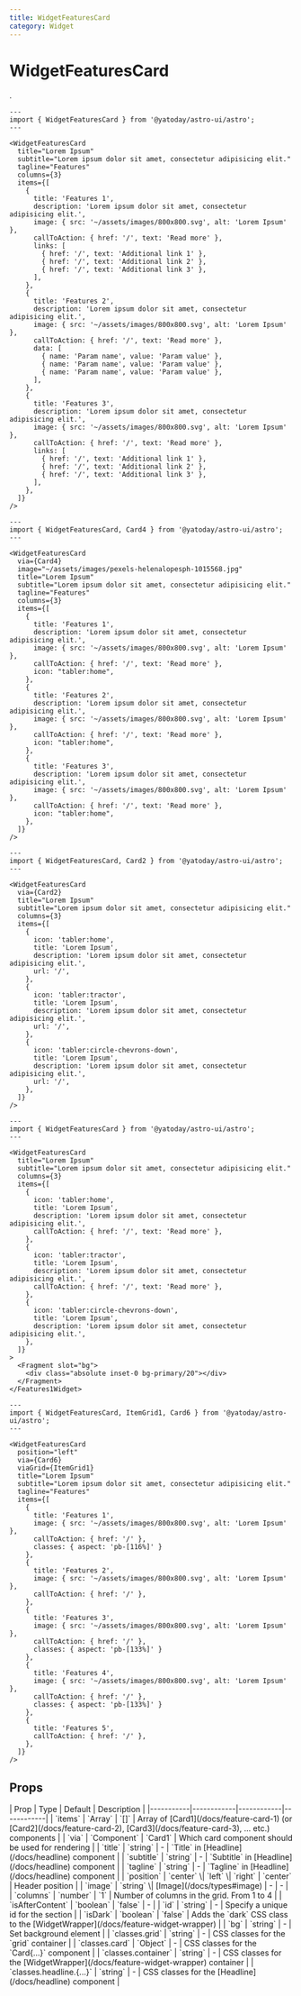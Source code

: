 ```yaml
---
title: WidgetFeaturesCard
category: Widget
---
```



# WidgetFeaturesCard

<SourceLink name="WidgetFeaturesCard" />

.

<Demo title="Full of content">
  <WidgetFeaturesCard
    title="Lorem Ipsum"
    subtitle="Lorem ipsum dolor sit amet, consectetur adipisicing elit."
    tagline="Features"
    columns={3}
    items={[
      {
        title: 'Features 1',
        description: 'Lorem ipsum dolor sit amet, consectetur adipisicing elit.',
        image: { src: '~/assets/images/800x800.svg', alt: 'Lorem Ipsum' },
        callToAction: { href: '/', text: 'Read more' },
        links: [
          { href: '/', text: 'Additional link 1' },
          { href: '/', text: 'Additional link 2' },
          { href: '/', text: 'Additional link 3' },
        ],
      },
      {
        title: 'Features 2',
        description: 'Lorem ipsum dolor sit amet, consectetur adipisicing elit.',
        image: { src: '~/assets/images/800x800.svg', alt: 'Lorem Ipsum' },
        callToAction: { href: '/', text: 'Read more' },
        data: [
          { name: 'Param name', value: 'Param value' },
          { name: 'Param name', value: 'Param value' },
          { name: 'Param name', value: 'Param value' },
        ],
      },
      {
        title: 'Features 3',
        description: 'Lorem ipsum dolor sit amet, consectetur adipisicing elit.',
        image: { src: '~/assets/images/800x800.svg', alt: 'Lorem Ipsum' },
        callToAction: { href: '/', text: 'Read more' },
        links: [
          { href: '/', text: 'Additional link 1' },
          { href: '/', text: 'Additional link 2' },
          { href: '/', text: 'Additional link 3' },
        ],
      },
    ]}
  />
</Demo>

```astro
---
import { WidgetFeaturesCard } from '@yatoday/astro-ui/astro';
---

<WidgetFeaturesCard
  title="Lorem Ipsum"
  subtitle="Lorem ipsum dolor sit amet, consectetur adipisicing elit."
  tagline="Features"
  columns={3}
  items={[
    {
      title: 'Features 1',
      description: 'Lorem ipsum dolor sit amet, consectetur adipisicing elit.',
      image: { src: '~/assets/images/800x800.svg', alt: 'Lorem Ipsum' },
      callToAction: { href: '/', text: 'Read more' },
      links: [
        { href: '/', text: 'Additional link 1' },
        { href: '/', text: 'Additional link 2' },
        { href: '/', text: 'Additional link 3' },
      ],
    },
    {
      title: 'Features 2',
      description: 'Lorem ipsum dolor sit amet, consectetur adipisicing elit.',
      image: { src: '~/assets/images/800x800.svg', alt: 'Lorem Ipsum' },
      callToAction: { href: '/', text: 'Read more' },
      data: [
        { name: 'Param name', value: 'Param value' },
        { name: 'Param name', value: 'Param value' },
        { name: 'Param name', value: 'Param value' },
      ],
    },
    {
      title: 'Features 3',
      description: 'Lorem ipsum dolor sit amet, consectetur adipisicing elit.',
      image: { src: '~/assets/images/800x800.svg', alt: 'Lorem Ipsum' },
      callToAction: { href: '/', text: 'Read more' },
      links: [
        { href: '/', text: 'Additional link 1' },
        { href: '/', text: 'Additional link 2' },
        { href: '/', text: 'Additional link 3' },
      ],
    },
  ]}
/>
```


<Demo title="With Image & Card4 for render">
  <WidgetFeaturesCard
    via={Card4}
    image={{src: '~/assets/images/pexels-helenalopesph-1015568.jpg', alt: ''}}
    title="Lorem Ipsum"
    subtitle="Lorem ipsum dolor sit amet, consectetur adipisicing elit."
    tagline="Features"
    columns={3}
    items={[
      {
        title: 'Features 1',
        description: 'Lorem ipsum dolor sit amet, consectetur adipisicing elit.',
        image: { src: '~/assets/images/800x800.svg', alt: 'Lorem Ipsum' },
        callToAction: { href: '/', text: 'Read more' },
        icon: "tabler:home",
      },
      {
        title: 'Features 2',
        description: 'Lorem ipsum dolor sit amet, consectetur adipisicing elit.',
        image: { src: '~/assets/images/800x800.svg', alt: 'Lorem Ipsum' },
        callToAction: { href: '/', text: 'Read more' },
        icon: "tabler:home",
      },
      {
        title: 'Features 3',
        description: 'Lorem ipsum dolor sit amet, consectetur adipisicing elit.',
        image: { src: '~/assets/images/800x800.svg', alt: 'Lorem Ipsum' },
        callToAction: { href: '/', text: 'Read more' },
        icon: "tabler:home",
      },
    ]}
  />
</Demo>


```astro
---
import { WidgetFeaturesCard, Card4 } from '@yatoday/astro-ui/astro';
---

<WidgetFeaturesCard
  via={Card4}
  image="~/assets/images/pexels-helenalopesph-1015568.jpg"
  title="Lorem Ipsum"
  subtitle="Lorem ipsum dolor sit amet, consectetur adipisicing elit."
  tagline="Features"
  columns={3}
  items={[
    {
      title: 'Features 1',
      description: 'Lorem ipsum dolor sit amet, consectetur adipisicing elit.',
      image: { src: '~/assets/images/800x800.svg', alt: 'Lorem Ipsum' },
      callToAction: { href: '/', text: 'Read more' },
      icon: "tabler:home",
    },
    {
      title: 'Features 2',
      description: 'Lorem ipsum dolor sit amet, consectetur adipisicing elit.',
      image: { src: '~/assets/images/800x800.svg', alt: 'Lorem Ipsum' },
      callToAction: { href: '/', text: 'Read more' },
      icon: "tabler:home",
    },
    {
      title: 'Features 3',
      description: 'Lorem ipsum dolor sit amet, consectetur adipisicing elit.',
      image: { src: '~/assets/images/800x800.svg', alt: 'Lorem Ipsum' },
      callToAction: { href: '/', text: 'Read more' },
      icon: "tabler:home",
    },
  ]}
/>
```

<Demo title="With icons & Card2 for render">
  <WidgetFeaturesCard
    via={Card2}
    title="Lorem Ipsum"
    subtitle="Lorem ipsum dolor sit amet, consectetur adipisicing elit."
    columns={3}
    items={[
      {
        icon: 'tabler:home',
        title: 'Lorem Ipsum',
        description: 'Lorem ipsum dolor sit amet, consectetur adipisicing elit.',
        url: '/',
      },
      {
        icon: 'tabler:tractor',
        title: 'Lorem Ipsum',
        description: 'Lorem ipsum dolor sit amet, consectetur adipisicing elit.',
        url: '/',
      },
      {
        icon: 'tabler:circle-chevrons-down',
        title: 'Lorem Ipsum',
        description: 'Lorem ipsum dolor sit amet, consectetur adipisicing elit.',
        url: '/',
      },
    ]}
  />
</Demo>

```astro
---
import { WidgetFeaturesCard, Card2 } from '@yatoday/astro-ui/astro';
---

<WidgetFeaturesCard
  via={Card2}
  title="Lorem Ipsum"
  subtitle="Lorem ipsum dolor sit amet, consectetur adipisicing elit."
  columns={3}
  items={[
    {
      icon: 'tabler:home',
      title: 'Lorem Ipsum',
      description: 'Lorem ipsum dolor sit amet, consectetur adipisicing elit.',
      url: '/',
    },
    {
      icon: 'tabler:tractor',
      title: 'Lorem Ipsum',
      description: 'Lorem ipsum dolor sit amet, consectetur adipisicing elit.',
      url: '/',
    },
    {
      icon: 'tabler:circle-chevrons-down',
      title: 'Lorem Ipsum',
      description: 'Lorem ipsum dolor sit amet, consectetur adipisicing elit.',
      url: '/',
    },
  ]}
/>
```

<Demo title="With background">
  <WidgetFeaturesCard
    title="Lorem Ipsum"
    subtitle="Lorem ipsum dolor sit amet, consectetur adipisicing elit."
    columns={3}
    items={[
      {
        icon: 'tabler:home',
        title: 'Lorem Ipsum',
        description: 'Lorem ipsum dolor sit amet, consectetur adipisicing elit.',
        callToAction: { href: '/', text: 'Read more' },
      },
      {
        icon: 'tabler:tractor',
        title: 'Lorem Ipsum',
        description: 'Lorem ipsum dolor sit amet, consectetur adipisicing elit.',
        callToAction: { href: '/', text: 'Read more' },
      },
      {
        icon: 'tabler:circle-chevrons-down',
        title: 'Lorem Ipsum',
        description: 'Lorem ipsum dolor sit amet, consectetur adipisicing elit.',
      },
    ]}
  >
    <Fragment slot="bg">
      <div className="absolute inset-0 bg-primary/20"></div>
    </Fragment>
  </WidgetFeaturesCard>
</Demo>

```astro
---
import { WidgetFeaturesCard } from '@yatoday/astro-ui/astro';
---

<WidgetFeaturesCard
  title="Lorem Ipsum"
  subtitle="Lorem ipsum dolor sit amet, consectetur adipisicing elit."
  columns={3}
  items={[
    {
      icon: 'tabler:home',
      title: 'Lorem Ipsum',
      description: 'Lorem ipsum dolor sit amet, consectetur adipisicing elit.',
      callToAction: { href: '/', text: 'Read more' },
    },
    {
      icon: 'tabler:tractor',
      title: 'Lorem Ipsum',
      description: 'Lorem ipsum dolor sit amet, consectetur adipisicing elit.',
      callToAction: { href: '/', text: 'Read more' },
    },
    {
      icon: 'tabler:circle-chevrons-down',
      title: 'Lorem Ipsum',
      description: 'Lorem ipsum dolor sit amet, consectetur adipisicing elit.',
    },
  ]}
>
  <Fragment slot="bg">
    <div class="absolute inset-0 bg-primary/20"></div>
  </Fragment>
</Features1Widget>
```


<Demo title="Via custom grid">
  <WidgetFeaturesCard
    position="left"
    via={Card6}
    viaGrid={ItemGrid1}
    title="Lorem Ipsum"
    subtitle="Lorem ipsum dolor sit amet, consectetur adipisicing elit."
    tagline="Features"
    items={[
      {
        title: 'Features 1',
        image: { src: '~/assets/images/800x800.svg', alt: 'Lorem Ipsum' },
        callToAction: { href: '/' },
        classes: { aspect: 'pb-[116%]' }
      },
      {
        title: 'Features 2',
        image: { src: '~/assets/images/800x800.svg', alt: 'Lorem Ipsum' },
        callToAction: { href: '/' },
      },
      {
        title: 'Features 3',
        image: { src: '~/assets/images/800x800.svg', alt: 'Lorem Ipsum' },
        callToAction: { href: '/' },
        classes: { aspect: 'pb-[133%]' }
      },
      {
        title: 'Features 4',
        image: { src: '~/assets/images/800x800.svg', alt: 'Lorem Ipsum' },
        callToAction: { href: '/' },
        classes: { aspect: 'pb-[133%]' }
      },
      {
        title: 'Features 5',
        callToAction: { href: '/' },
      },
    ]}
  />
</Demo>

```astro
---
import { WidgetFeaturesCard, ItemGrid1, Card6 } from '@yatoday/astro-ui/astro';
---

<WidgetFeaturesCard
  position="left"
  via={Card6}
  viaGrid={ItemGrid1}
  title="Lorem Ipsum"
  subtitle="Lorem ipsum dolor sit amet, consectetur adipisicing elit."
  tagline="Features"
  items={[
    {
      title: 'Features 1',
      image: { src: '~/assets/images/800x800.svg', alt: 'Lorem Ipsum' },
      callToAction: { href: '/' },
      classes: { aspect: 'pb-[116%]' }
    },
    {
      title: 'Features 2',
      image: { src: '~/assets/images/800x800.svg', alt: 'Lorem Ipsum' },
      callToAction: { href: '/' },
    },
    {
      title: 'Features 3',
      image: { src: '~/assets/images/800x800.svg', alt: 'Lorem Ipsum' },
      callToAction: { href: '/' },
      classes: { aspect: 'pb-[133%]' }
    },
    {
      title: 'Features 4',
      image: { src: '~/assets/images/800x800.svg', alt: 'Lorem Ipsum' },
      callToAction: { href: '/' },
      classes: { aspect: 'pb-[133%]' }
    },
    {
      title: 'Features 5',
      callToAction: { href: '/' },
    },
  ]}
/>
```

## Props

<div className="overflow-x-auto">
  <div className="min-w-xl">
    | Prop | Type | Default | Description |
    |-----------|------------|------------|------------|
    | `items` | `Array` | `[]` | Array of [Card1](/docs/feature-card-1) (or [Card2](/docs/feature-card-2), [Card3](/docs/feature-card-3), ... etc.) components |
    | `via` | `Component` | `Card1` | Which card component should be used for rendering |
    | `title` | `string` | - | `Title` in [Headline](/docs/headline) component |
    | `subtitle` | `string` | - | `Subtitle` in [Headline](/docs/headline) component |
    | `tagline` | `string` | - | `Tagline` in [Headline](/docs/headline) component |
    | `position` | `center` \| `left` \| `right` | `center` | Header position |
    | `image` | `string` \| [Image](/docs/types#image) | - | - |
    | `columns` | `number` | `1` | Number of columns in the grid. From 1 to 4 |
    | `isAfterContent` | `boolean` | `false` | - |
    | `id` | `string` | - | Specify a unique id for the section |
    | `isDark` | `boolean` | `false` | Adds the `dark` CSS class to the [WidgetWrapper](/docs/feature-widget-wrapper) |
    | `bg` | `string` | - | Set background element |
    | `classes.grid` | `string` | - | CSS classes for the `grid` container |
    | `classes.card` | `Object` | - | CSS classes for the `Card{...}` component |
    | `classes.container` | `string` | - | CSS classes for the [WidgetWrapper](/docs/feature-widget-wrapper) container |
    | `classes.headline.{...}` | `string` | - | CSS classes for the [Headline](/docs/headline) component |
  </div>
</div>

